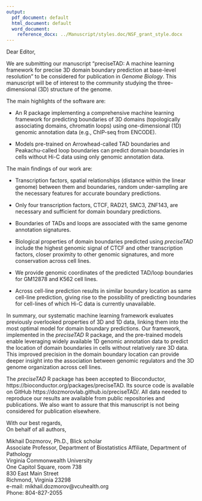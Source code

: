 ```yaml
---
output:
  pdf_document: default
  html_document: default
  word_document:
    reference_docx: ../Manuscript/styles.doc/NSF_grant_style.docx
---
```


Dear Editor,

We are submitting our manuscript "preciseTAD: A machine learning framework for precise 3D domain boundary prediction at base-level resolution" to be considered for publication in _Genome Biology_. This manuscript will be of interest to the community studying the three-dimensional (3D) structure of the genome.

The main highlights of the software are:

- An R package implementing a comprehensive machine learning framework for predicting boundaries of 3D domains (topologically associating domains, chromatin loops) using one-dimensional (1D) genomic annotation data (e.g., ChIP-seq from ENCODE).

- Models pre-trained on Arrowhead-called TAD boundaries and Peakachu-called loop boundaries can predict domain boundaries in cells without Hi-C data using only genomic annotation data.

The main findings of our work are:

- Transcription factors, spatial relationships (distance within the linear genome) between them and boundaries, random under-sampling are the necessary features for accurate boundary predictions.

- Only four transcription factors, CTCF, RAD21, SMC3, ZNF143, are necessary and sufficient for domain boundary predictions.

- Boundaries of TADs and loops are associated with the same genome annotation signatures.

- Biological properties of domain boundaries predicted using *preciseTAD* include the highest genomic signal of CTCF and other transcription factors, closer proximity to other genomic signatures, and more conservation across cell lines.

- We provide genomic coordinates of the predicted TAD/loop boundaries for GM12878 and K562 cell lines.

- Across cell-line prediction results in similar boundary location as same cell-line prediction, giving rise to the possibility of predicting boundaries for cell-lines of which Hi-C data is currently unavailable.

In summary, our systematic machine learning framework evaluates previously overlooked properties of 3D and 1D data, linking them into the most optimal model for domain boundary predictions. Our framework, implemented in the *preciseTAD* R package, and the pre-trained models enable leveraging widely available 1D genomic annotation data to predict the location of domain boundaries in cells without relatively rare 3D data. This improved precision in the domain boundary location can provide deeper insight into the association between genomic regulators and the 3D genome organization across cell lines.

The *preciseTAD* R package has been accepted to Bioconductor, https://bioconductor.org/packages/preciseTAD. Its source code is available on GitHub https://dozmorovlab.github.io/preciseTAD/. All data needed to reproduce our results are available from public repositories and publications. We also want to assure that this manuscript is not being considered for publication elsewhere.

With our best regards,  
On behalf of all authors,

Mikhail Dozmorov, Ph.D., Blick scholar  
Associate Professor,  Department of Biostatistics 
Affiliate, Department of Pathology  
Virginia Commonwealth University  
One Capitol Square, room 738  
830 East Main Street  
Richmond,  Virginia  23298  
e-mail:  mikhail.dozmorov@vcuhealth.org  
Phone: 804-827-2055  
